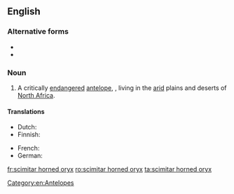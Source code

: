 ==English==

===Alternative forms===
* {{l|en|scimitar-horned oryx}}
* {{l|en|scimitar oryx}}

===Noun===
{{en-noun|head=[[scimitar]] [[horned]] [[oryx]]|scimitar horned oryx|scimitar horned oryxes}}

# A critically [[endangered]] [[antelope]], {{taxlink|Oryx dammah|species|noshow=1}}, living in the [[arid]] plains and deserts of [[North Africa]].

====Translations====
{{trans-top|''Oryx dammah''}}
* Dutch: {{t|nl|sabelantilope|m}}
* Finnish: {{t|fi|sapelibeisa}}
{{trans-mid}}
* French: {{t+|fr|oryx algazelle|m}}
* German: {{t|de|Säbelantilope|f}}
{{trans-bottom}}

[[Category:en:Antelopes]]

[[fr:scimitar horned oryx]]
[[ro:scimitar horned oryx]]
[[ta:scimitar horned oryx]]